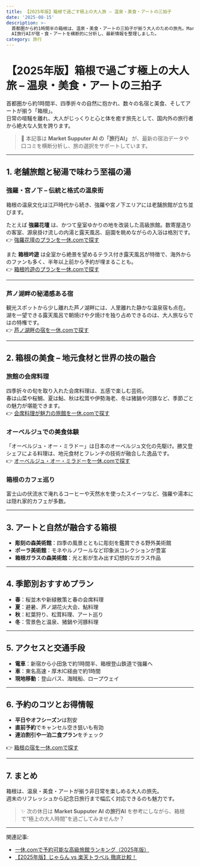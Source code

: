 ```yaml
---
title: 【2025年版】箱根で過ごす極上の大人旅 – 温泉・美食・アートの三拍子
date: '2025-08-15'
description: >-
  首都圏から約1時間半の箱根は、温泉・美食・アートの三拍子が揃う大人のための旅先。Market Supputer
  AI旅行AIが宿・食・アートを横断的に分析し、最新情報を整理しました。
category: 旅行
---
```


# 【2025年版】箱根で過ごす極上の大人旅 – 温泉・美食・アートの三拍子

首都圏から約1時間半、四季折々の自然に抱かれ、数々の名宿と美食、そしてアートが揃う「箱根」。  
日常の喧騒を離れ、大人がじっくりと心と体を癒す旅先として、国内外の旅行者から絶大な人気を誇ります。  

> 🧭 本記事は **Market Supputer AI の「旅行AI」** が、最新の宿泊データや口コミを横断分析し、旅の選択をサポートしています。  

---

## 1. 老舗旅館と秘湯で味わう至福の湯

### 強羅・宮ノ下 – 伝統と格式の温泉街
箱根の温泉文化は江戸時代から続き、強羅や宮ノ下エリアには老舗旅館が立ち並びます。  

たとえば **強羅花壇** は、かつて皇室ゆかりの地を改装した高級旅館。数寄屋造りの客室、源泉掛け流しの内湯と露天風呂、庭園を眺めながらの入浴は格別です。  
👉 [強羅花壇のプランを一休.comで探す](https://www.ikyu.com/00002077/)  

また **箱根吟遊** は全室から絶景を望めるテラス付き露天風呂が特徴で、海外からのファンも多く、半年以上前から予約が埋まることも。  
👉 [箱根吟遊のプランを一休.comで探す](https://www.ikyu.com/00001230/)  

---

### 芦ノ湖畔の秘湯感ある宿
観光スポットから少し離れた芦ノ湖畔には、人里離れた静かな温泉宿も点在。  
湖を一望できる露天風呂で朝焼けや夕焼けを独り占めできるのは、大人旅ならではの特権です。  
👉 [芦ノ湖畔の宿を一休.comで探す](https://www.ikyu.com/area/a200007/)  

---

## 2. 箱根の美食 – 地元食材と世界の技の融合

### 旅館の会席料理
四季折々の旬を取り入れた会席料理は、五感で楽しむ芸術。  
春は山菜や桜鯛、夏は鮎、秋は松茸や伊勢海老、冬は猪鍋や河豚など、季節ごとの魅力が堪能できます。  
👉 [会席料理が魅力の旅館を一休.comで探す](https://www.ikyu.com/ryokan/)  

### オーベルジュでの美食体験
「オーベルジュ・オー・ミラドー」は日本のオーベルジュ文化の先駆け。勝又登シェフによる料理は、地元食材とフレンチの技術が融合した逸品です。  
👉 [オーベルジュ・オー・ミラドーを一休.comで探す](https://www.ikyu.com/00000664/)  

### 箱根のカフェ巡り
富士山の伏流水で淹れるコーヒーや天然水を使ったスイーツなど、強羅や湯本には隠れ家的カフェが多数。  

---

## 3. アートと自然が融合する箱根

- **彫刻の森美術館**：四季の風景とともに彫刻を鑑賞できる野外美術館  
- **ポーラ美術館**：モネやルノワールなど印象派コレクションが豊富  
- **箱根ガラスの森美術館**：光と影が生み出す幻想的なガラス作品  

---

## 4. 季節別おすすめプラン

- **春**：桜並木や新緑散策と春の会席料理  
- **夏**：避暑、芦ノ湖花火大会、鮎料理  
- **秋**：紅葉狩り、松茸料理、アート巡り  
- **冬**：雪景色と温泉、猪鍋や河豚料理  

---

## 5. アクセスと交通手段

- **電車**：新宿から小田急で約1時間半、箱根登山鉄道で強羅へ  
- **車**：東名高速・厚木IC経由で約1時間  
- **現地移動**：登山バス、海賊船、ロープウェイ  

---

## 6. 予約のコツとお得情報
- **平日やオフシーズン**は割安  
- **直前予約**でキャンセル空き狙いも有効  
- **連泊割引や一泊二食プラン**をチェック  

👉 [箱根の宿を一休.comで探す](https://www.ikyu.com/area/a200007/)  

---

## 7. まとめ
箱根は、温泉・美食・アートが揃う非日常を楽しめる大人の旅先。  
週末のリフレッシュから記念日旅行まで幅広く対応できるのも魅力です。  

> ✨ 次の休日は **Market Supputer AI の旅行AI** を参考にしながら、箱根で“極上の大人時間”を過ごしてみませんか？  

---

関連記事:  
- [一休.comで予約可能な高級旅館ランキング（2025年版）](/travel/ikyu-ranking-2025)  
- [【2025年版】じゃらん vs 楽天トラベル 徹底比較！](/travel/jalan-vs-rakuten-2025)  
